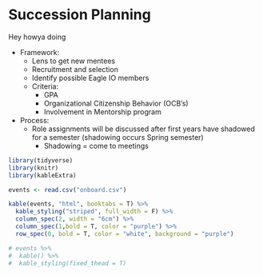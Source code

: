 # Succession Planning

Hey howya doing

* Framework: 
    + Lens to get new mentees
    + Recruitment and selection
    + Identify possible Eagle IO members 
    + Criteria: 
        + GPA
        + Organizational Citizenship Behavior (OCB's)
        + Involvement in Mentorship program

* Process:
    + Role assignments will be discussed after first years       have shadowed for a semester (shadowing occurs Spring       semester)
        + Shadowing = come to meetings



```{r echo=FALSE, warning=FALSE, results='asis', message=FALSE}
library(tidyverse)
library(knitr)
library(kableExtra)

events <- read.csv("onboard.csv")

kable(events, "html", booktabs = T) %>%
  kable_styling("striped", full_width = F) %>%
  column_spec(2, width = "6cm") %>%
  column_spec(1,bold = T, color = "purple") %>%
  row_spec(0, bold = T, color = "white", background = "purple")

# events %>%
#  kable() %>%
#  kable_styling(fixed_thead = T)

```